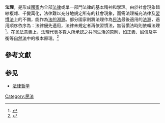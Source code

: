 {{legal}}
'''法理'''，是形成[[國家|國家]]內全部[[法律|法律]]或單一部門法律的基本精神和學理。由於社會現象錯綜複雜、千變萬化，法律難以充分地規定所有的社會現象，而需法理補充法律及[[習慣法|習慣法]]上的不備，能作為[[法的淵源|法的淵源]]。部分國家則將法理作為[[民法|民法]]最後適用的[[法源|法源]]，適用順序依序為：法律優先適用，法律未規定者再依習慣法，無習慣法時則依賴法理<ref>{{cite book|author=郭宇昭|title=《[[中國大百科全書|中國大百科全書]]》|chapter=法的淵源}}</ref>。在民法意義上，法理代表多數人所承認之共同生活的原則，如正義、誠信及平衡等[[自然法|自然法]]中的根本原理。<ref>{{cite book|author=來勝法學研究中心|title=《學習式六法》|pages=民-3}}</ref>

== 參考文獻 ==
{{reflist}}

== 参见 ==
* [[法律哲学|法律哲学]]

{{法律小作品}}

[[Category:民法|Category:民法]]